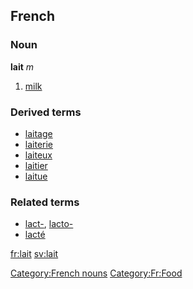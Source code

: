==French==
===Noun===
'''lait''' ''m''

# [[milk]]

===Derived terms===
*[[laitage]]
*[[laiterie]]
*[[laiteux]]
*[[laitier]]
*[[laitue]]

===Related terms===
*[[lact-]], [[lacto-]]
*[[lacté]]

[[Category:French nouns]]
[[Category:Fr:Food]]
[[fr:lait]]
[[sv:lait]]